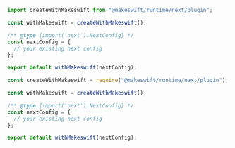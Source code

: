 <CodeGroup>

```js next.config.mjs
import createWithMakeswift from "@makeswift/runtime/next/plugin";

const withMakeswift = createWithMakeswift();

/** @type {import('next').NextConfig} */
const nextConfig = {
  // your existing next config
};

export default withMakeswift(nextConfig);
```

```js next.config.js
const createWithMakeswift = require("@makeswift/runtime/next/plugin");

const withMakeswift = createWithMakeswift();

/** @type {import('next').NextConfig} */
const nextConfig = {
  // your existing next config
};

export default withMakeswift(nextConfig);
```

</CodeGroup>
